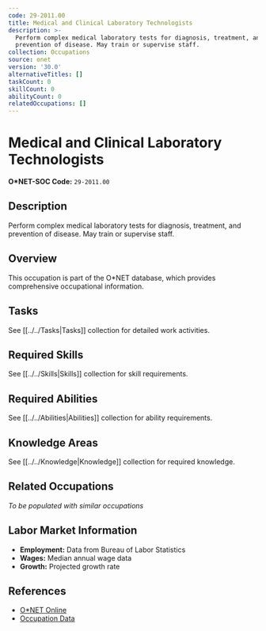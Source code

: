 ```yaml
---
code: 29-2011.00
title: Medical and Clinical Laboratory Technologists
description: >-
  Perform complex medical laboratory tests for diagnosis, treatment, and
  prevention of disease. May train or supervise staff.
collection: Occupations
source: onet
version: '30.0'
alternativeTitles: []
taskCount: 0
skillCount: 0
abilityCount: 0
relatedOccupations: []
---
```

# Medical and Clinical Laboratory Technologists

**O*NET-SOC Code:** `29-2011.00`

## Description

Perform complex medical laboratory tests for diagnosis, treatment, and prevention of disease. May train or supervise staff.

## Overview

This occupation is part of the O*NET database, which provides comprehensive occupational information.

## Tasks

See [[../../Tasks|Tasks]] collection for detailed work activities.

## Required Skills

See [[../../Skills|Skills]] collection for skill requirements.

## Required Abilities

See [[../../Abilities|Abilities]] collection for ability requirements.

## Knowledge Areas

See [[../../Knowledge|Knowledge]] collection for required knowledge.

## Related Occupations

*To be populated with similar occupations*

## Labor Market Information

- **Employment:** Data from Bureau of Labor Statistics
- **Wages:** Median annual wage data
- **Growth:** Projected growth rate

## References

- [O*NET Online](https://www.onetonline.org/link/summary/29-2011.00)
- [Occupation Data](https://www.onetcenter.org/)
